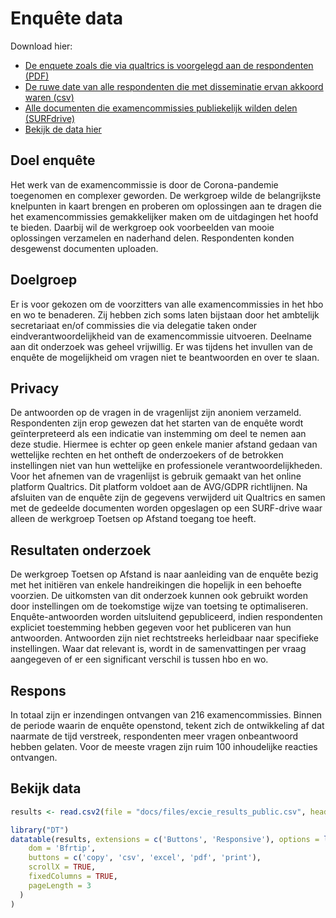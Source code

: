 # Enquête data

Download hier:

* [De enquete zoals die via qualtrics is voorgelegd aan de respondenten (PDF)](https://werkgroep-toetsen-op-afstand.github.io/Resultaten-Enquete-Examencommissies/files/Vragenlijst_excie_DEF.pdf)
* [De ruwe date van alle respondenten die met disseminatie ervan akkoord waren (csv)](https://werkgroep-toetsen-op-afstand.github.io/Resultaten-Enquete-Examencommissies/files/excie_results_public.csv)
* [Alle documenten die examencommissies publiekelijk wilden delen (SURFdrive)](https://surfdrive.surf.nl/files/index.php/s/K3rPEdqxpmH0PCD)
* [Bekijk de data hier](https://werkgroep-toetsen-op-afstand.github.io/Resultaten-Enquete-Examencommissies/enquête-data.html#bekijk-data)

## Doel enquête

Het werk van de examencommissie is door de Corona-pandemie toegenomen en complexer geworden. De werkgroep wilde de belangrijkste knelpunten in kaart brengen en proberen om oplossingen aan te dragen die het examencommissies gemakkelijker maken om de uitdagingen het hoofd te bieden. Daarbij wil de werkgroep ook voorbeelden van mooie oplossingen verzamelen en naderhand delen. Respondenten konden desgewenst documenten uploaden. 

## Doelgroep

Er is voor gekozen om de voorzitters van alle examencommissies in het hbo en wo te benaderen. Zij hebben zich soms laten bijstaan door het ambtelijk secretariaat en/of commissies die via delegatie taken onder eindverantwoordelijkheid van de examencommissie uitvoeren. Deelname aan dit onderzoek was geheel vrijwillig. Er was tijdens het invullen van de enquête de mogelijkheid om vragen niet te beantwoorden en over te slaan. 

## Privacy

De antwoorden op de vragen in de vragenlijst zijn anoniem verzameld. Respondenten zijn erop gewezen dat het starten van de enquête wordt geïnterpreteerd als een indicatie van instemming om deel te nemen aan deze studie. Hiermee is echter op geen enkele manier afstand gedaan van wettelijke rechten en het ontheft de onderzoekers of de betrokken instellingen niet van hun wettelijke en professionele verantwoordelijkheden.    
Voor het afnemen van de vragenlijst is gebruik gemaakt van het online platform Qualtrics. Dit platform voldoet aan de AVG/GDPR richtlijnen. Na afsluiten van de enquête zijn de gegevens verwijderd uit Qualtrics en samen met de gedeelde documenten worden opgeslagen op een SURF-drive waar alleen de werkgroep Toetsen op Afstand toegang toe heeft.

## Resultaten onderzoek

De werkgroep Toetsen op Afstand is naar aanleiding van de enquête bezig met het initiëren van enkele handreikingen die hopelijk in een behoefte voorzien.
De uitkomsten van dit onderzoek kunnen ook gebruikt worden door instellingen om de toekomstige wijze van toetsing te optimaliseren. Enquête-antwoorden worden uitsluitend gepubliceerd, indien respondenten expliciet toestemming hebben gegeven voor het publiceren van hun antwoorden. Antwoorden zijn niet rechtstreeks herleidbaar naar specifieke instellingen. Waar dat relevant is, wordt in de samenvattingen per vraag aangegeven of er een significant verschil is tussen hbo en wo. 

## Respons

In totaal zijn er inzendingen ontvangen van 216 examencommissies. Binnen de periode waarin de enquête openstond, tekent zich de ontwikkeling af dat naarmate de tijd verstreek, respondenten meer vragen onbeantwoord hebben gelaten. Voor de meeste vragen zijn ruim 100 inhoudelijke reacties ontvangen.

## Bekijk data

```r
results <- read.csv2(file = "docs/files/excie_results_public.csv", header = T)

library("DT")
datatable(results, extensions = c('Buttons', 'Responsive'), options = list(
    dom = 'Bfrtip',
    buttons = c('copy', 'csv', 'excel', 'pdf', 'print'),
    scrollX = TRUE,
    fixedColumns = TRUE,
    pageLength = 3
  )
)
```

